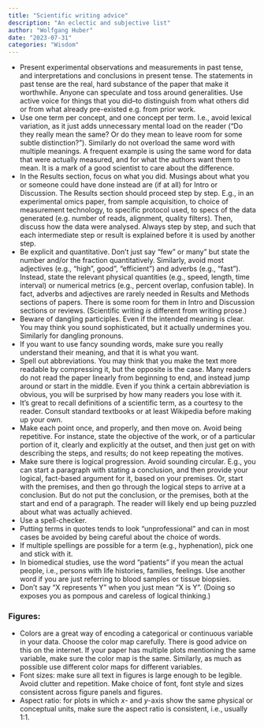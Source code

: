 ```yaml
---
title: "Scientific writing advice"
description: "An eclectic and subjective list"
author: "Wolfgang Huber"
date: "2023-07-31"
categories: "Wisdom"
---
```


- Present experimental observations and measurements in past tense, and interpretations and conclusions in present tense. The statements in past tense are the real, hard substance of the paper that make it worthwhile. Anyone can speculate and toss around generalities. Use active voice for things that you did--to distinguish from what others did or from what already pre-existed e.g. from prior work.
- Use one term per concept, and one concept per term. I.e., avoid lexical variation, as it just adds unnecessary mental load on the reader (“Do they really mean the same? Or do they mean to leave room for some subtle distinction?”). Similarly do not overload the same word with multiple meanings. A frequent example is using the same word for data that were actually measured, and for what the authors want them to mean. It is a mark of a good scientist to care about the difference.
- In the Results section, focus on what you did. Musings about what you or someone could have done instead are (if at all) for Intro or Discussion. The Results section should proceed step by step. E.g., in an experimental omics paper, from sample acquisition, to choice of measurement technology, to specific protocol used, to specs of the data generated (e.g. number of reads, alignment, quality filters). Then, discuss how the data were analysed. Always step by step, and such that each intermediate step or result is explained before it is used by another step.
- Be explicit and quantitative. Don't just say "few" or many" but state the number and/or the fraction quantitatively. Similarly, avoid most adjectives (e.g., "high", good", "efficient") and adverbs (e.g., "fast"). Instead, state the relevant physical quantities (e.g., speed, length, time interval) or numerical metrics (e.g., percent overlap, confusion table). In fact, adverbs and adjectives are rarely needed in Results and Methods sections of papers. There is some room for them in Intro and Discussion sections or reviews. (Scientific writing *is* different from writing prose.)
- Beware of dangling participles. Even if the intended meaning is clear. You may think you sound sophisticated, but it actually undermines you. Similarly for dangling pronouns.
- If you want to use fancy sounding words, make sure you really understand their meaning, and that it is what you want.
- Spell out abbreviations. You may think that you make the text more readable by compressing it, but the opposite is the case. Many readers do not read the paper linearly from beginning to end, and instead jump around or start in the middle. Even if you think a certain abbreviation is obvious, you will be surprised by how many readers you lose with it. 
- It's great to recall definitions of a scientific term, as a courtesy to the reader. Consult standard textbooks or at least Wikipedia before making up your own.
- Make each point once, and properly, and then move on. Avoid being repetitive. For instance, state the objective of the work, or of a particular portion of it, clearly and explicitly at the outset, and then just get on with describing the steps, and results; do not keep repeating the motives.
- Make sure there is logical progression. Avoid sounding circular. E.g., you can start a paragraph with stating a conclusion, and then provide your logical, fact-based argument for it, based on your premises. Or, start with the premises, and then go through the logical steps to arrive at a conclusion. But do not put the conclusion, or the premises, both at the start and end of a paragraph. The reader will likely end up being puzzled about what was actually achieved.
- Use a spell-checker.
- Putting terms in quotes tends to look "unprofessional" and can in most cases be avoided by being careful about the choice of words.  
- If multiple spellings are possible for a term (e.g., hyphenation), pick one and stick with it.
- In biomedical studies, use the word "patients" if you mean the actual people, i.e., persons with life histories, families, feelings. Use another word if you are just referring to blood samples or tissue biopsies. 
- Don't say "X represents Y" when you just mean "X is Y". (Doing so exposes you as pompous and careless of logical thinking.)

### Figures:
- Colors are a great way of encoding a categorical or continuous variable in your data. Choose the color map carefully. There is good advice on this on the internet. If your paper has multiple plots mentioning the same variable, make sure the color map is the same. Similarly, as much as possible use different color maps for different variables.
- Font sizes: make sure all text in figures is large enough to be legible. Avoid clutter and repetition. Make choice of font, font style and sizes consistent across figure panels and figures. 
- Aspect ratio: for plots in which $x$- and $y$-axis show the same physical or conceptual units, make sure the aspect ratio is consistent, i.e., usually 1:1.
